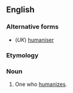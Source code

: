 ==English==

===Alternative forms===
* (''UK'') [[humaniser]]

===Etymology===
{{suffix|en|humanize|er}}

===Noun===
{{en-noun}}

# One who [[humanize]]s.